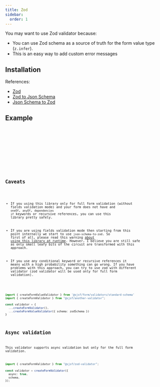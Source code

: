 ```yaml
---
title: Zod
sidebar:
  order: 1
---
```





You may want to use Zod validator because:

- You can use Zod schema as a source of truth for the form value type (`z.infer`).
- This is an easy way to add custom error messages

## Installation

<Npm pkg="@sjsf/zod-validator zod zod-to-json-schema json-schema-to-zod" />

References:

- [Zod](https://github.com/colinhacks/zod)
- [Zod to Json Schema](https://github.com/StefanTerdell/zod-to-json-schema)
- [Json Schema to Zod](https://github.com/StefanTerdell/json-schema-to-zod)

## Example

<Tabs>
  <TabItem label="form.svelte">
    <Code code={formCode} lang='svelte' />
  </TabItem>
  <TabItem label="shared.ts">
    <Code code={sharedCode} lang='typescript' />
  </TabItem>
</Tabs>

<FormCard>
  <Form client:only="svelte" />
</FormCard>

## Caveats

- If you using this library only for full form validation (without fields validation mode)
and your form does not have and `oneOf`, `anyOf`, `dependencies` `if` keywords or recursive references,
you can use this library pretty safely.

- If you are using fields validation mode then starting from this point
internally we start to use `json-schema-to-zod`.
So first of all, please read this warning [about using this library at runtime](https://github.com/StefanTerdell/json-schema-to-zod?tab=readme-ov-file#use-at-runtime).
However, I believe you are still safe as only small leafy bits of the circuit are transformed with this approach.

- If you use any conditional keyword or recursive references it means with a high probability something can go wrong.
If you have problems with this approach, you can try to use zod with different validator
(zod validator will be used only for full form validation).

```typescript
import { createFormValueValidator } from '@sjsf/form/validators/standard-schema'
import { createFormValidator } from "@sjsf/another-validator";

const validator = {
  ...createFormValidator(),
  ...createFormValueValidator({ schema: zodSchema })
}
```

## Async validation

This validator supports async validation but only for the full form validation.

```typescript
import { createFormValidator } from "@sjsf/zod-validator";

const validator = createFormValidator({
  async: true,
  schema,
});
```
